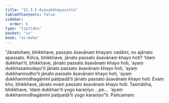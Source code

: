 ```yaml
---
title: "12.3.5 Āsavakkhayasutta"
tableOfContents: false
sidebar:
  order: 6
type: "tipitaka"
basket: "su"
book: "sn-maha"
---
```



<DynamicBreadcrumb />

<Division number="1095" book="sn-maha" bookNo="14" page="380">

<Paragraph number="2285" book="sn-maha">
“Jānatohaṃ, bhikkhave, passato āsavānaṃ khayaṃ vadāmi, no ajānato apassato. Kiñca, bhikkhave, jānato passato āsavānaṃ khayo hoti? ‘Idaṃ dukkhan’ti, bhikkhave, jānato passato āsavānaṃ khayo hoti, ‘ayaṃ dukkhasamudayo’ti jānato passato āsavānaṃ khayo hoti, ‘ayaṃ dukkhanirodho’ti jānato passato āsavānaṃ khayo hoti, ‘ayaṃ dukkhanirodhagāminī paṭipadā’ti jānato passato āsavānaṃ khayo hoti. Evaṃ kho, bhikkhave, jānato evaṃ passato āsavānaṃ khayo hoti.
</Paragraph>

<Paragraph number="2286" book="sn-maha">
Tasmātiha, bhikkhave, ‘idaṃ dukkhan’ti yogo karaṇīyo …pe…  ‘ayaṃ dukkhanirodhagāminī paṭipadā’ti yogo karaṇīyo”ti.

</Paragraph>
</Division>

<Paragraph number="2287" type="center" book="sn-maha">
Pañcamaṃ.
</Paragraph>